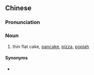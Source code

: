 {{also|薄饼}}
==Chinese==
{{zh-forms|s=薄饼}}

===Pronunciation===
{{zh-pron
|m=báobǐng
|c=bok6 beng2
|h=pfs=pho̍k-piáng
|mn=po̍h-piáⁿ
|cat=n
}}

===Noun===
{{zh-noun}}

# thin flat cake, [[pancake]], [[pizza]], [[popiah]]

====Synonyms====
* {{zh-l|潤餅}}

{{zh-cat|Foods}}